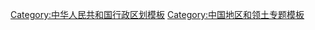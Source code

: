 {{Navbox
|name=Ningxia topics
|state= {{{state<includeonly>|collapsed</includeonly>}}}
|title=[[宁夏]]专题
|bodyclass = hlist
|evenstyle = background:#F4F0EC

|above = [[银川市]] ([[中华人民共和国省会列表|首府]])
|below = 
* {{icon|category}} '''[[:Category:宁夏|分类]]'''
* {{Icon|Commons}} '''[[commons:Category:Ningxia|共享资源]]'''

|group1=[[:Category:宁夏|总体]] 
|list1=
* [[宁夏历史|历史]]
* [[宁夏政治|政治]]
* [[宁夏回族自治区#经济|经济]] 

|group2=[[宁夏回族自治区#地理|地理]]
|list2=
* [[中华人民共和国城市列表#宁夏|城市]] 
* [[贺兰山]] 
* [[六盘山]] 
* [[黄河]] 
* [[河套平原]] 
* [[银川平原]] 
* [[卫宁平原]] 
* [[腾格里沙漠]] 
* [[葫芦河]] 
* [[清水河]] 

|group3=[[宁夏高等学校列表|教育]]
|list3=
* [[宁夏大学]] 
* [[北方民族大学]] 

|group4=[[宁夏文化|文化]]
|list4=
* [[秦腔]] 
* [[花儿]] 
* [[银川当代美术馆]]
* [[宁夏回族自治区博物馆|宁夏博物馆]]
* [[宁夏回族自治区图书馆|宁夏图书馆]]
* [[固原博物馆]]
* [[西夏博物馆 (银川)|西夏博物馆]]
* [[银川韩美林艺术馆]]
|group5=[[宁夏菜|饮食]]
|list5=
* [[清真菜]] 
* [[西北菜]] 

|group6=旅游景点
|list6=
* [[西夏王陵]]
* [[沙坡头]] 
* [[六盘山]]
* [[承天寺塔]]
* [[海宝塔]]
* [[鸣翠湖]]
* [[董府]]
* [[长城]]
* [[水洞沟遗址]]   
* [[须弥山石窟]]  
* [[贺兰山岩画]] 
* [[大麦地岩画]] 
* [[沙湖]]  

|group7=[[宁夏语言|语言]]
|list7=
* [[兰银官话]] （北部）
* [[银吴片]] 
* [[中原官话]] （南部）
* [[秦陇片]]

|group8=[[经济]]
|list8=
* [[宁夏沿黄经济区]] 

}}<noinclude>
{{collapsible option |state=collapsed}}

[[Category:中华人民共和国行政区划模板]]
[[Category:中国地区和领土专题模板]]
[[Category:宁夏| ]]
</noinclude>